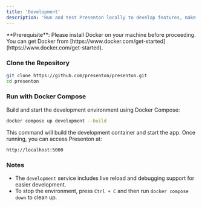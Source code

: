 ```yaml
---
title: 'Development'
description: 'Run and test Presenton locally to develop features, make changes, and preview updates in a safe development environment'
---
```


<Info>
  **Prerequisite**: Please install Docker on your machine before proceeding. <br />
  You can get Docker from [https://www.docker.com/get-started](https://www.docker.com/get-started).
</Info>

### Clone the Repository

```bash
git clone https://github.com/presenton/presenton.git
cd presenton
````

### Run with Docker Compose

Build and start the development environment using Docker Compose:

```bash
docker compose up development --build
```

This command will build the development container and start the app. Once running, you can access Presenton at:

```
http://localhost:5000
```

### Notes

* The `development` service includes live reload and debugging support for easier development.
* To stop the environment, press `Ctrl + C` and then run `docker compose down` to clean up.